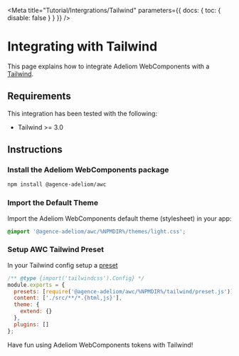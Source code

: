 
<Meta title="Tutorial/Intergrations/Tailwind" parameters={{ docs: { toc: { disable: false } } }} />

# Integrating with Tailwind

This page explains how to integrate Adeliom WebComponents with a [Tailwind](https://tailwindcss.com/).

## Requirements

This integration has been tested with the following:

- Tailwind >= 3.0

## Instructions

### Install the Adeliom WebComponents package

```bash
npm install @agence-adeliom/awc
```

### Import the Default Theme

Import the Adeliom WebComponents default theme (stylesheet) in your app:

```css
@import '@agence-adeliom/awc/%NPMDIR%/themes/light.css';
```

### Setup AWC Tailwind Preset

In your Tailwind config setup a [preset](https://tailwindcss.com/docs/presets)

```js
/** @type {import('tailwindcss').Config} */
module.exports = {
  presets: [require('@agence-adeliom/awc/%NPMDIR%/tailwind/preset.js')],
  content: ['./src/**/*.{html,js}'],
  theme: {
    extend: {}
  },
  plugins: []
};
```

Have fun using Adeliom WebComponents tokens with Tailwind!
